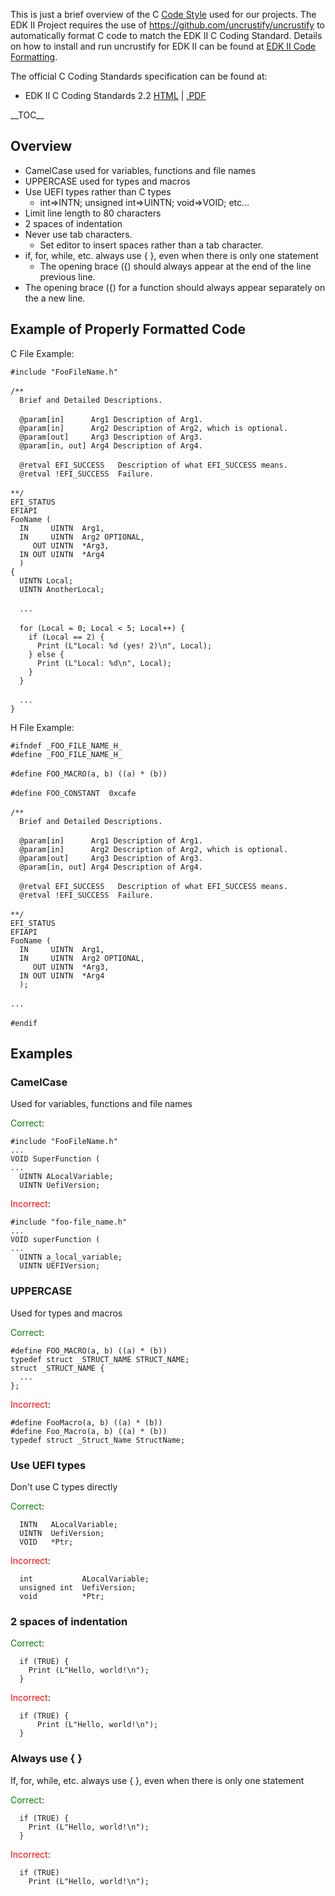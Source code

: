 This is just a brief overview of the C [[Code Style]] used for our projects.  
The EDK II Project requires the use of  [[uncrustify|https://github.com/uncrustify/uncrustify]]
to automatically format C code to match the EDK II C Coding Standard. Details on how to install
and run uncrustify for EDK II can be found at [[EDK II Code Formatting]].

The official C Coding Standards specification can be found at:
* EDK II C Coding Standards 2.2 [https://tianocore-docs.github.io/edk2-CCodingStandardsSpecification/release-2.20/ HTML] | [https://tianocore-docs.github.io/edk2-CCodingStandardsSpecification/release-2.20/edk2-CCodingStandardsSpecification-release-2.20.pdf .PDF]

__TOC__


== Overview ==

* CamelCase used for variables, functions and file names
* UPPERCASE used for types and macros
* Use UEFI types rather than C types
** int=>INTN; unsigned int=>UINTN; void=>VOID; etc...
* Limit line length to 80 characters
* 2 spaces of indentation
* Never use tab characters.
** Set editor to insert spaces rather than a tab character.
* if, for, while, etc. always use { }, even when there is only one statement
** The opening brace ({) should always appear at the end of the line previous line.
* The opening brace ({) for a function should always appear separately on the a new line.

==Example of Properly Formatted Code==

C File Example:
 #include "FooFileName.h"
 
 /**
   Brief and Detailed Descriptions.
 
   @param[in]      Arg1 Description of Arg1.
   @param[in]      Arg2 Description of Arg2, which is optional.
   @param[out]     Arg3 Description of Arg3.
   @param[in, out] Arg4 Description of Arg4.
 
   @retval EFI_SUCCESS   Description of what EFI_SUCCESS means.
   @retval !EFI_SUCCESS  Failure.
 
 **/
 EFI_STATUS
 EFIAPI
 FooName (
   IN     UINTN  Arg1,
   IN     UINTN  Arg2 OPTIONAL,
      OUT UINTN  *Arg3,
   IN OUT UINTN  *Arg4
   )
 {
   UINTN Local;
   UINTN AnotherLocal;
 
   ...
 
   for (Local = 0; Local < 5; Local++) {
     if (Local == 2) {
       Print (L"Local: %d (yes! 2)\n", Local);
     } else {
       Print (L"Local: %d\n", Local);
     }
   }
 
   ...
 }

H File Example:
 #ifndef _FOO_FILE_NAME_H_
 #define _FOO_FILE_NAME_H_
 
 #define FOO_MACRO(a, b) ((a) * (b))
 
 #define FOO_CONSTANT  0xcafe
 
 /**
   Brief and Detailed Descriptions.
 
   @param[in]      Arg1 Description of Arg1.
   @param[in]      Arg2 Description of Arg2, which is optional.
   @param[out]     Arg3 Description of Arg3.
   @param[in, out] Arg4 Description of Arg4.
 
   @retval EFI_SUCCESS   Description of what EFI_SUCCESS means.
   @retval !EFI_SUCCESS  Failure.
 
 **/
 EFI_STATUS
 EFIAPI
 FooName (
   IN     UINTN  Arg1,
   IN     UINTN  Arg2 OPTIONAL,
      OUT UINTN  *Arg3,
   IN OUT UINTN  *Arg4
   );
 
 ...
 
 #endif

==Examples==

===CamelCase===
Used for variables, functions and file names

<font style="color: green">Correct</font>:
 #include "FooFileName.h"
 ...
 VOID SuperFunction (
 ...
   UINTN ALocalVariable;
   UINTN UefiVersion;
<font style="color: red">Incorrect</font>:
 #include "foo-file_name.h"
 ...
 VOID superFunction (
 ...
   UINTN a_local_variable;
   UINTN UEFIVersion;

===UPPERCASE===
Used for types and macros

<font style="color: green">Correct</font>:
 #define FOO_MACRO(a, b) ((a) * (b))
 typedef struct _STRUCT_NAME STRUCT_NAME;
 struct _STRUCT_NAME {
   ...
 };
<font style="color: red">Incorrect</font>:
 #define FooMacro(a, b) ((a) * (b))
 #define Foo_Macro(a, b) ((a) * (b))
 typedef struct _Struct_Name StructName;

===Use UEFI types===
Don't use C types directly

<font style="color: green">Correct</font>:
   INTN   ALocalVariable;
   UINTN  UefiVersion;
   VOID   *Ptr;
<font style="color: red">Incorrect</font>:
   int           ALocalVariable;
   unsigned int  UefiVersion;
   void          *Ptr;

===2 spaces of indentation===

<font style="color: green">Correct</font>:
   if (TRUE) {
     Print (L"Hello, world!\n");
   }
<font style="color: red">Incorrect</font>:
   if (TRUE) {
       Print (L"Hello, world!\n");
   }

===Always use { }===
If, for, while, etc. always use { }, even when there is only one statement

<font style="color: green">Correct</font>:
   if (TRUE) {
     Print (L"Hello, world!\n");
   }
<font style="color: red">Incorrect</font>:
   if (TRUE)
     Print (L"Hello, world!\n");